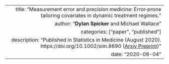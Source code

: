 ---
  title: "Measurement error and precision medicine: Error‐prone tailoring covariates in dynamic treatment regimes."
  author: "**Dylan Spicker** and Michael Wallace"
  categories: ["paper", "published"]
  description: "Published in Statistics in Medicine (August 2020). https://doi.org/10.1002/sim.8690 ([Arxiv Preprint](https://arxiv.org/abs/1907.11659))"
  date: "2020-08-04"
---
